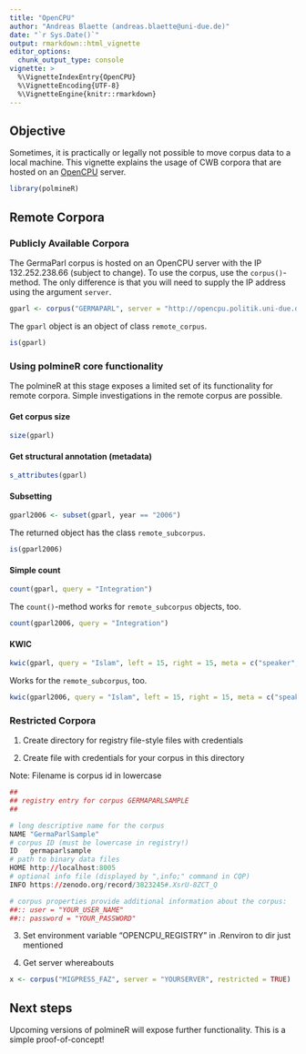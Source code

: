 ```yaml
---
title: "OpenCPU"
author: "Andreas Blaette (andreas.blaette@uni-due.de)"
date: "`r Sys.Date()`"
output: rmarkdown::html_vignette
editor_options: 
  chunk_output_type: console
vignette: >
  %\VignetteIndexEntry{OpenCPU}
  %\VignetteEncoding{UTF-8}
  %\VignetteEngine{knitr::rmarkdown}
---
```


## Objective

Sometimes, it is practically or legally not possible to move corpus data to a local machine. This vignette explains the usage of CWB corpora that are hosted on an [OpenCPU](https://www.opencpu.org/) server.

```r
library(polmineR)
```


## Remote Corpora

### Publicly Available Corpora

The GermaParl corpus is hosted on an OpenCPU server with the IP 132.252.238.66 (subject to change). To use the corpus, use the `corpus()`-method. The only difference is that you will need to supply the IP address using the argument `server`. 

```r
gparl <- corpus("GERMAPARL", server = "http://opencpu.politik.uni-due.de")
```

The `gparl` object is an object of class `remote_corpus`.

```r
is(gparl)
```


### Using polmineR core functionality

The polmineR at this stage exposes a limited set of its functionality for remote corpora. Simple investigations in the remote corpus are possible.


#### Get corpus size

```r
size(gparl)
```


#### Get structural annotation (metadata)

```r
s_attributes(gparl)
```


#### Subsetting

```r
gparl2006 <- subset(gparl, year == "2006")
```

The returned object has the class `remote_subcorpus`.

```r
is(gparl2006)
```


#### Simple count

```r
count(gparl, query = "Integration")
```

The `count()`-method works for `remote_subcorpus` objects, too.

```r
count(gparl2006, query = "Integration")
```


#### KWIC

```r
kwic(gparl, query = "Islam", left = 15, right = 15, meta = c("speaker", "party", "date"))
```

Works for the `remote_subcorpus`, too.

```r
kwic(gparl2006, query = "Islam", left = 15, right = 15, meta = c("speaker", "party", "date"))
```


### Restricted Corpora

1. Create directory for registry file-style files with credentials

2. Create file with credentials for your corpus in this directory

Note: Filename is corpus id in lowercase

```r
##
## registry entry for corpus GERMAPARLSAMPLE
##

# long descriptive name for the corpus
NAME "GermaParlSample"
# corpus ID (must be lowercase in registry!)
ID   germaparlsample
# path to binary data files
HOME http://localhost:8005
# optional info file (displayed by ",info;" command in CQP)
INFO https://zenodo.org/record/3823245#.XsrU-8ZCT_Q 

# corpus properties provide additional information about the corpus:
##:: user = "YOUR_USER_NAME"
##:: password = "YOUR_PASSWORD"
```

3. Set environment variable "OPENCPU_REGISTRY" in .Renviron to dir just mentioned

4. Get server whereabouts

```r
x <- corpus("MIGPRESS_FAZ", server = "YOURSERVER", restricted = TRUE)
```

## Next steps

Upcoming versions of polmineR will expose further functionality. This is a simple proof-of-concept!